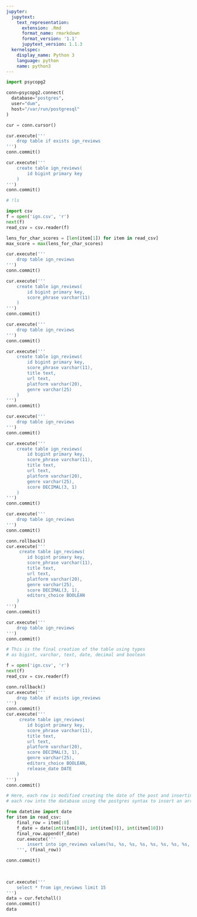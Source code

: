 ```yaml
---
jupyter:
  jupytext:
    text_representation:
      extension: .Rmd
      format_name: rmarkdown
      format_version: '1.1'
      jupytext_version: 1.1.3
  kernelspec:
    display_name: Python 3
    language: python
    name: python3
---
```


```python
import psycopg2

```

```python
conn=psycopg2.connect(
  database="postgres",
  user="dum",
  host="/var/run/postgresql"
)
```

```python
cur = conn.cursor()
```

```python
cur.execute('''
    drop table if exists ign_reviews
''')
conn.commit()
```

```python
cur.execute('''
    create table ign_reviews(
        id bigint primary key
    )
''')
conn.commit()
```

```python
# !ls
```

```python
import csv
f = open('ign.csv', 'r')
next(f)
read_csv = csv.reader(f)
```

```python
lens_for_char_scores = [len(item[1]) for item in read_csv]
max_score = max(lens_for_char_scores)
```

```python
cur.execute('''
    drop table ign_reviews
''')
conn.commit()
```

```python
cur.execute('''
    create table ign_reviews(
        id bigint primary key,
        score_phrase varchar(11)
    )
''')
conn.commit()
```

```python
cur.execute('''
    drop table ign_reviews
''')
conn.commit()
```

```python
cur.execute('''
    create table ign_reviews(
        id bigint primary key,
        score_phrase varchar(11),
        title text,
        url text,
        platform varchar(20),
        genre varchar(25)
    )
''')
conn.commit()
```

```python
cur.execute('''
    drop table ign_reviews
''')
conn.commit()
```

```python
cur.execute('''
    create table ign_reviews(
        id bigint primary key,
        score_phrase varchar(11),
        title text,
        url text,
        platform varchar(20),
        genre varchar(25),
        score DECIMAL(3, 1)
    )
''')
conn.commit()
```

```python
cur.execute('''
    drop table ign_reviews
''')
conn.commit()
```

```python
conn.rollback()
cur.execute('''
     create table ign_reviews(
        id bigint primary key,
        score_phrase varchar(11),
        title text,
        url text,
        platform varchar(20),
        genre varchar(25),
        score DECIMAL(3, 1),
        editors_choice BOOLEAN
    )
''')
conn.commit()
```

```python
cur.execute('''
    drop table ign_reviews
''')
conn.commit()
```

```python
# This is the final creation of the table using types
# as bigint, varchar, text, date, decimal and boolean

f = open('ign.csv', 'r')
next(f)
read_csv = csv.reader(f)

conn.rollback()
cur.execute('''
    drop table if exists ign_reviews
''')
conn.commit()
cur.execute('''
     create table ign_reviews(
        id bigint primary key,
        score_phrase varchar(11),
        title text,
        url text,
        platform varchar(20),
        score DECIMAL(3, 1),
        genre varchar(25),
        editors_choice BOOLEAN,
        release_date DATE
    )
''')
conn.commit()
```

```python
# Here, each row is modified creating the date of the post and inserting
# each row into the database using the postgres syntax to insert an array

from datetime import date
for item in read_csv:
    final_row = item[:8]
    f_date = date(int(item[8]), int(item[9]), int(item[10]))
    final_row.append(f_date)
    cur.execute('''
        insert into ign_reviews values(%s, %s, %s, %s, %s, %s, %s, %s, %s) 
    ''', (final_row))

conn.commit()
    
    
```

```python
cur.execute('''
    select * from ign_reviews limit 15
''')
data = cur.fetchall()
conn.commit()
data
```
